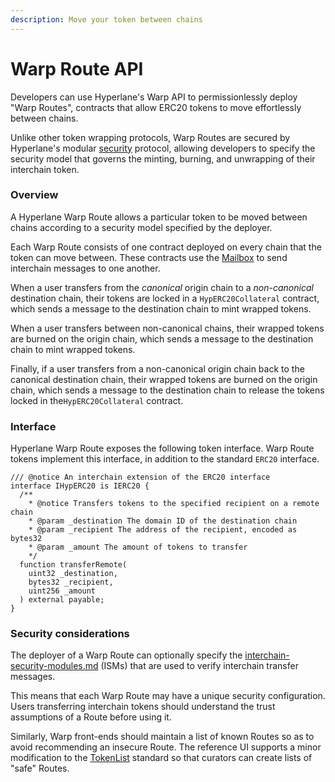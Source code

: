 ```yaml
---
description: Move your token between chains
---
```


# Warp Route API

Developers can use Hyperlane's Warp API to permissionlessly deploy "Warp Routes", contracts that allow ERC20 tokens to move effortlessly between chains.

Unlike other token wrapping protocols, Warp Routes are secured by Hyperlane's modular [security](../protocol/sovereign-consensus/ "mention") protocol, allowing developers to specify the security model that governs the minting, burning, and unwrapping of their interchain token.

### Overview

A Hyperlane Warp Route allows a particular token to be moved between chains according to a  security model specified by the deployer.

Each Warp Route consists of one contract deployed on every chain that the token can move between. These contracts use the [Mailbox](../apis/messaging-api/ "mention") to send interchain messages to one another.&#x20;

When a user transfers from the _canonical_ origin chain to a _non-canonical_ destination chain, their tokens are locked in a `HypERC20Collateral` contract, which sends a message to the destination chain to mint wrapped tokens.

When a user transfers between non-canonical chains, their wrapped tokens are burned on the origin chain, which sends a message to the destination chain to mint wrapped tokens.

Finally, if a user transfers from a non-canonical origin chain back to the canonical destination chain, their wrapped tokens are burned on the origin chain, which sends a message to the destination chain to release the tokens locked in the`HypERC20Collateral` contract.

### Interface

Hyperlane Warp Route exposes the following token interface. Warp Route tokens implement this interface, in addition to the standard `ERC20` interface.

```solidity
/// @notice An interchain extension of the ERC20 interface
interface IHypERC20 is IERC20 {
  /**
    * @notice Transfers tokens to the specified recipient on a remote chain
    * @param _destination The domain ID of the destination chain
    * @param _recipient The address of the recipient, encoded as bytes32
    * @param _amount The amount of tokens to transfer
    */
  function transferRemote(
    uint32 _destination,
    bytes32 _recipient,
    uint256 _amount
  ) external payable;
}
```

### Security considerations

The deployer of a Warp Route can optionally specify the [interchain-security-modules.md](../protocol/sovereign-consensus/interchain-security-modules.md "mention") (ISMs) that are used to verify interchain transfer messages.

This means that each Warp Route may have a unique security configuration. Users transferring interchain tokens should understand the trust assumptions of a Route before using it.&#x20;

Similarly, Warp front-ends should maintain a list of known Routes so as to avoid recommending an insecure Route. The reference UI supports a minor modification to the [TokenList](https://tokenlists.org/) standard so that curators can create lists of "safe" Routes.

